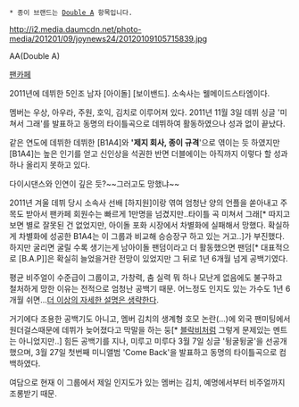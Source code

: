  * 종이 브랜드는 [[Double A]] 항목입니다.
http://i2.media.daumcdn.net/photo-media/201201/09/joynews24/20120109105715839.jpg

AA(Double A)

[http://cafe.daum.net/2011AA 팬카페]

2011년에 데뷔한 5인조 남자 [아이돌] [보이밴드]. 소속사는 웰메이드스타엠이다. 

멤버는 우상, 아우라, 주원, 호익, 김치로 이루어져 있다. 2011년 11월 3일 데뷔 싱글 '미쳐서 그래'를 발표하고 동명의 타이틀곡으로 데뷔하여 활동하였으나 성과 없이 끝났다.

같은 연도에 데뷔한 데뷔한 [B1A4]와 ''''제지 회사, 종이 규격''''으로 엮이는 듯 하였지만 [B1A4]는 높은 인기를 얻고 신인상을 석권한 반면 더블에이는 아직까지 이렇다 할 성과 하나 올리지 못하고 있다. 

다이시댄스와 인연이 깊은 듯?~~그러고도 망했냐~~

2011년 겨울 데뷔 당시 소속사 선배 [하지원]이랑 엮여 엄청난 양의 언플을 쏟아내고 주목도 받아서 팬카페 회원수는 빠르게 1만명을 넘겼지만..타이틀 곡 미쳐서 그래[* 따지고 보면 별로 잘못된 건 없었지만, 아이돌 포화 시장에서 차별화에 실패해서 망했다. 확실하게 차별화에 성공한 B1A4는 이 그룹과 비교해 승승장구 하고 있는 거고..]가 부진했다. 하지만 굴리면 굴릴 수록 생기는게 남아이돌 팬덤이라고 더 활동했으면 팬덤[* 대표적으로 [B.A.P]]은 확실히 늘었을거란 전망이 있었지만 그 뒤로 1년 6개월 넘게 공백기였다.

평균 비주얼이 수준급이 그룹이고, 가창력, 춤 실력 뭐 하나 모난게 없음에도 불구하고 철처하게 망한 이유는 전적으로 엄청난 공백기 때문. 어느정도 인지도 있는 가수도 1년 6개월 쉬면...[[더 이상의 자세한 설명은 생략한다]].

거기에다 조용한 공백기도 아니고, 멤버 김치의 생계형 호모 논란(...)에 외국 팬미팅에서 원더걸스때문에 데뷔가 늦어졌다고 막말을 하는 둥[* [[블락비]]처럼 그렇게 문제있는 멘트는 아니었지만..] 힘든 공백기를 지나, 미루고 미루다 3월 7일 싱글 '뒹굴뒹굴'을 선공개했으며, 3월 27일 첫번째 미니앨범 'Come Back'을 발표하고 동명의 타이틀곡으로 컴백하였다.

여담으로 현재 이 그룹에서 제일 인지도가 있는 멤버는 김치, 예명에서부터 비주얼까지 조롱받기 때문. 
